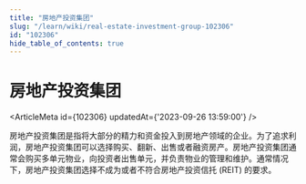 ```yaml
---
title: "房地产投资集团"
slug: "/learn/wiki/real-estate-investment-group-102306"
id: "102306"
hide_table_of_contents: true
---
```



# 房地产投资集团

<ArticleMeta id={102306} updatedAt={'2023-09-26 13:59:00'} />
<div className='border-solid border-b border-t-0 my-4 border-[var(--ifm-color-gray-300)]' />

房地产投资集团是指将大部分的精力和资金投入到房地产领域的企业。为了追求利润，房地产投资集团可以选择购买、翻新、出售或者融资房产。房地产投资集团通常会购买多单元物业，向投资者出售单元，并负责物业的管理和维护。通常情况下，房地产投资集团选择不成为或者不符合房地产投资信托 (REIT) 的要求。
